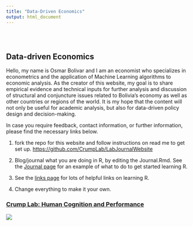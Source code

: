 ```yaml
---
title: "Data-Driven Economics"
output: html_document
---
```


<style type="text/css">
.title {
  display: none;
}

#getting-started img {
  margin-right: 10px;
}

</style>

<div class="row" style="padding-top: 30px;">
<div class="col-sm-6">

# **Data-driven Economics**

Hello, my name is Osmar Bolivar and I am an economist who specializes in econometrics and the application of Machine Learning algorithms to economic analysis. As the creator of this website, my goal is to share empirical evidence and technical inputs for further analysis and discussion of structural and conjuncture issues related to Bolivia's economy as well as other countries or regions of the world. It is my hope that the content will not only be useful for academic analysis, but also for data-driven policy design and decision-making.

In case you require feedback, contact information, or further information, please find the necessary links below.

1. fork the repo for this website and follow instructions on read me to get set up. [https://github.com/CrumpLab/LabJournalWebsite](https://github.com/CrumpLab/LabJournalWebsite)

2. Blog/journal what you are doing in R, by editing the Journal.Rmd. See the [Journal page](https://crumplab.github.io/LabJournalWebsite/Journal.html) for an example of what to do to get started learning R.

3. See the [links page](https://crumplab.github.io/LabJournalWebsite/Links.html) for lots of helpful links on learning R.

4. Change everything to make it your own.


</div>
<div class="col-sm-6">

### [Crump Lab: Human Cognition and Performance](https://crumplab.github.io)

<a href = "https://crumplab.github.io">
![](images/logo.png)
</a>
</div>
